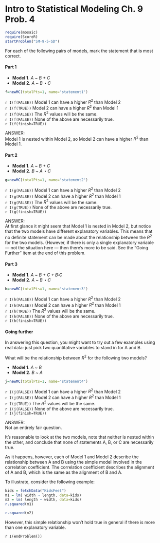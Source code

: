 Intro to Statistical Modeling Ch. 9 Prob. 4
========================================================
```r
require(mosaic)
require(ScoreR)
startProblem("SM-9-5-SD")
```
For each of the following pairs of models, mark the statement that is most correct.

#### Part 1 

* **Model 1.** *A* ~ *B + C*
* **Model 2.** *A* ~ *B $\star$ C*

```r
f=newMC(totalPts=1, name="statement1")
```
`r I(f(FALSE))` Model 1 can have a higher $R^2$ than Model 2     
`r I(f(TRUE))` Model 2 can have a higher $R^2$ than Model 1     
`r I(f(FALSE))` The $R^2$ values will be the same.     
`r I(f(FALSE))` None of the above are necessarily true.     
`r I(f(finish=TRUE))`

<aside>
ANSWER:    
Model 1 is nested within Model 2, so Model 2 can have a higher $R^2$ than Model 1.
</asid>

 
#### Part 2

* **Model 1.** *A* ~ *B + C*     
* **Model 2.** *B* ~ *A $\star$ C*

```r
g=newMC(totalPts=1, name="statement2")
```
`r I(g(FALSE))` Model 1 can have a higher $R^2$ than Model 2     
`r I(g(FALSE))` Model 2 can have a higher $R^2$ than Model 1     
`r I(g(FALSE))` The $R^2$ values will be the same.     
`r I(g(TRUE))` None of the above are necessarily true.    
`r I(g(finish=TRUE))`

<aside>
ANSWER:     
At first glance it might seem that Model 1 is nested in Model 2, but notice that the two models have different explanatory variables.  This means that no definite statement can be made about the relationship between the $R^2$ for the two models.  (However, if there is only a single explanatory variable --- not the situation here --- then there's more to be said.  See the "Going Further" item at the end of this problem.
</aside>

#### Part 3

* **Model 1.** *A* ~ *B + C + B:C*
* **Model 2.** *A* ~ *B $\star$ C*

```r
h=newMC(totalPts=1, name="statement3")
```
`r I(h(FALSE))` Model 1 can have a higher $R^2$ than Model 2     
`r I(h(FALSE))` Model 2 can have a higher $R^2$ than Model 1     
`r I(h(TRUE))` The $R^2$ values will be the same.     
`r I(h(FALSE))` None of the above are necessarily true.      
`r I(h(finish=TRUE))`

#### Going further 

In answering this question, you might want to try out a few examples using real data: just pick two quantitative variables to stand in for A and B.

What will be the relationship between $R^2$ for the following two models?

* **Model 1.** *A* ~ *B*     
* **Model 2.** *B* ~ *A*

```r
j=newMC(totalPts=1, name="statement4")
```
`r I(j(FALSE))` Model 1 can have a higher $R^2$ than Model 2     
`r I(j(FALSE))` Model 2 can have a higher $R^2$ than Model 1     
`r I(j(TRUE))` The $R^2$ values will be the same.     
`r I(j(FALSE))` None of the above are necessarily true.    
`r I(j(finish=TRUE))`

<aside>
ANSWER:     
Not an entirely fair question.

It's reasonable to look at the two models, note that neither is nested within the other, and conclude that none of statements A, B, or C are necessarily true.  

As it happens, however, each of Model 1 and Model 2 describe the relationship between A and B using the simple model involved in the correlation coefficient.  The correlation coefficient describes the alignment of A and B, which is the same as the alignment of B and A.  

To illustrate, consider the following example:
```r
kids = fetchData("KidsFeet")
m1 = lm( width ~ length, data=kids)
m2 = lm( length ~ width, data=kids)
r.squared(m1)
```

```r
r.squared(m2)
```

However, this simple relationship won't hold true in general if there is more than one explanatory variable.
</aside>

`r I(endProblem())`